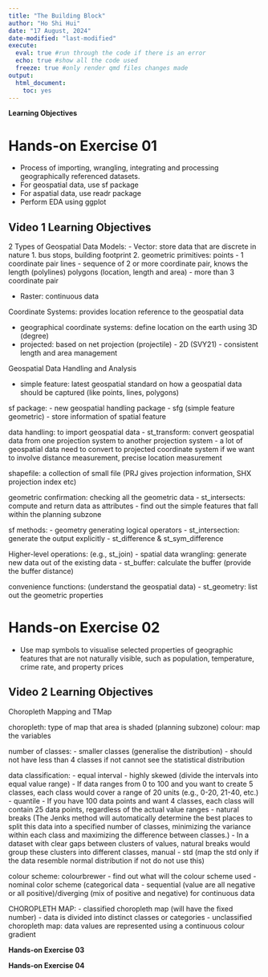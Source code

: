 ```yaml
---
title: "The Building Block"
author: "Ho Shi Hui"
date: "17 August, 2024"
date-modified: "last-modified"
execute: 
  eval: true #run through the code if there is an error
  echo: true #show all the code used
  freeze: true #only render qmd files changes made
output:
  html_document:
    toc: yes
---
```


**Learning Objectives**

# Hands-on Exercise 01

-   Process of importing, wrangling, integrating and processing geographically referenced datasets.
-   For geospatial data, use sf package
-   For aspatial data, use readr package
-   Perform EDA using ggplot

## Video 1 Learning Objectives
2 Types of Geospatial Data Models:
- Vector: store data that are discrete in nature
    1. bus stops, building footprint
    2. geometric primitives: 
points - 1 coordinate pair
lines - sequence of 2 or more coordinate pair, knows the length (polylines)
polygons (location, length and area) - more than 3 coordinate pair

- Raster: continuous data

Coordinate Systems: provides location reference to the geospatial data

- geographical coordinate systems: define location on the earth using 3D (degree)
- projected: based on net projection (projectile) - 2D (SVY21) - consistent length and area management

Geospatial Data Handling and Analysis

- simple feature: latest geospatial standard on how a geospatial data should be captured (like points, lines, polygons)

sf package:
- new geospatial handling package
- sfg (simple feature geometric) - store information of spatial feature

data handling: to import geospatial data
- st_transform: convert geospatial data from one projection system to another projection system - a lot of geospatial data need to convert to projected coordinate system if we want to involve distance measurement, precise location measurement

shapefile: a collection of small file (PRJ gives projection information, SHX projection index etc)

geometric confirmation: checking all the geometric data
- st_intersects: compute and return data as attributes - find out the simple features that fall within the planning subzone

sf methods: 
- geometry generating logical operators
- st_intersection: generate the output explicitly
- st_difference & st_sym_difference

Higher-level operations: (e.g., st_join)
- spatial data wrangling: generate new data out of the existing data
- st_buffer: calculate the buffer (provide the buffer distance)

convenience functions: (understand the geospatial data)
- st_geometry: list out the geometric properties

# Hands-on Exercise 02

-   Use map symbols to visualise selected properties of geographic features that are not naturally visible, such as population, temperature, crime rate, and property prices

## Video 2 Learning Objectives
Choropleth Mapping and TMap

choropleth: type of map that area is shaded (planning subzone) colour: map the variables

number of classes:
- smaller classes (generalise the distribution)
- should not have less than 4 classes if not cannot see the statistical distribution
 
data classification:
- equal interval - highly skewed (divide the intervals into equal value range) - If data ranges from 0 to 100 and you want to create 5 classes, each class would cover a range of 20 units (e.g., 0-20, 21-40, etc.)
- quantile - If you have 100 data points and want 4 classes, each class will contain 25 data points, regardless of the actual value ranges
- natural breaks (The Jenks method will automatically determine the best places to split this data into a specified number of classes, minimizing the variance within each class and maximizing the difference between classes.) - In a dataset with clear gaps between clusters of values, natural breaks would group these clusters into different classes, manual
- std (map the std only if the data resemble normal distribution if not do not use this)

colour scheme: colourbrewer - find out what will the colour scheme used
- nominal color scheme (categorical data
- sequential (value are all negative or all positive)/diverging (mix of positive and negative) for continuous data

CHOROPLETH MAP:
- classified choropleth map (will have the fixed number) - data is divided into distinct classes or categories
- unclassified choropleth map: data values are represented using a continuous colour gradient

**Hands-on Exercise 03**

**Hands-on Exercise 04**
